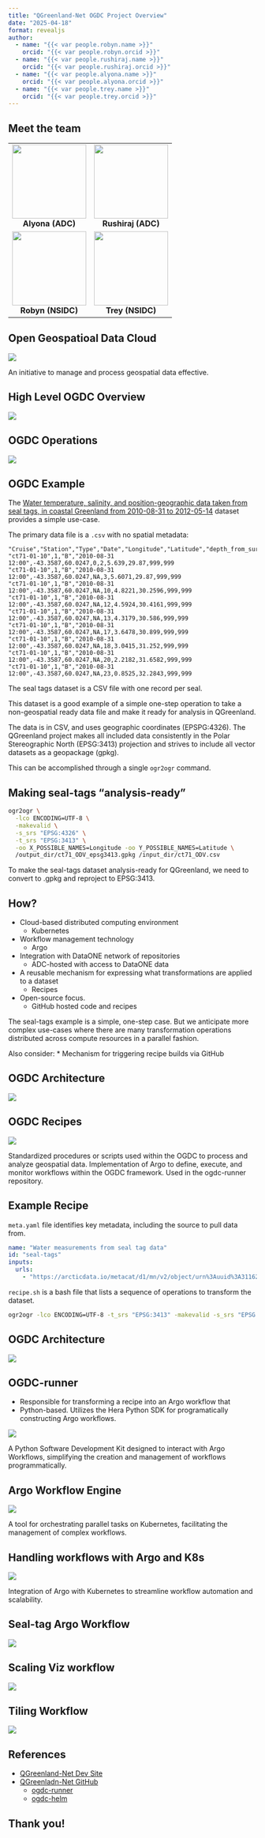 ```yaml
---
title: "QGreenland-Net OGDC Project Overview"
date: "2025-04-18"
format: revealjs
author:
  - name: "{{< var people.robyn.name >}}"
    orcid: "{{< var people.robyn.orcid >}}"
  - name: "{{< var people.rushiraj.name >}}"
    orcid: "{{< var people.rushiraj.orcid >}}"
  - name: "{{< var people.alyona.name >}}"
    orcid: "{{< var people.alyona.orcid >}}"
  - name: "{{< var people.trey.name >}}"
    orcid: "{{< var people.trey.orcid >}}"
---
```



## Meet the team

<table>
  <tr>
    <td align="center">
      <img src="../_images/alyona.png" width="150"><br>
      <b>Alyona (ADC)</b>
    </td>
    <td align="center">
      <img src="../_images/rushiraj.png" width="150"><br>
      <b>Rushiraj (ADC)</b>
    </td>
  </tr>
  <tr>
    <td align="center">
      <img src="../_images/robyn.jpg" width="150"><br>
      <b>Robyn (NSIDC)</b>
    </td>
    <td align="center">
      <img src="../_images/TreyStafford.jpeg" width="150"><br>
      <b>Trey (NSIDC)</b>
    </td>
  </tr>
</table>

## Open Geospatioal Data Cloud

![](../_images/ogdc-chart1.png)

::: {.notes}
An initiative to manage and process geospatial data effective.
:::

## High Level OGDC Overview

![](../_images/ogdc-2.png)


## OGDC Operations

![](../_images/ogdc-11.png)

## OGDC Example

The [Water temperature, salinity, and position-geographic data taken from seal tags, in coastal Greenland from 2010-08-31 to 2012-05-14](https://arcticdata.io/catalog/view/urn%3Auuid%3A1f3f702f-9594-4293-8cbd-07932e54e8ed) dataset provides a simple use-case.

The primary data file is a `.csv` with no spatial metadata:

```text
"Cruise","Station","Type","Date","Longitude","Latitude","depth_from_surface","Pressure","Temperature","Salinity","Fluorescence","Oxygen"
"ct71-01-10",1,"B","2010-08-31 12:00",-43.3587,60.0247,0,2,5.639,29.87,999,999
"ct71-01-10",1,"B","2010-08-31 12:00",-43.3587,60.0247,NA,3,5.6071,29.87,999,999
"ct71-01-10",1,"B","2010-08-31 12:00",-43.3587,60.0247,NA,10,4.8221,30.2596,999,999
"ct71-01-10",1,"B","2010-08-31 12:00",-43.3587,60.0247,NA,12,4.5924,30.4161,999,999
"ct71-01-10",1,"B","2010-08-31 12:00",-43.3587,60.0247,NA,13,4.3179,30.586,999,999
"ct71-01-10",1,"B","2010-08-31 12:00",-43.3587,60.0247,NA,17,3.6478,30.899,999,999
"ct71-01-10",1,"B","2010-08-31 12:00",-43.3587,60.0247,NA,18,3.0415,31.252,999,999
"ct71-01-10",1,"B","2010-08-31 12:00",-43.3587,60.0247,NA,20,2.2182,31.6582,999,999
"ct71-01-10",1,"B","2010-08-31 12:00",-43.3587,60.0247,NA,23,0.8525,32.2843,999,999
```

::: {.notes}
The seal tags dataset is a CSV file with one record per seal.

This dataset is a good example of a simple one-step operation to take a non-geospatial ready data file and make it ready for analysis in QGreenland.

The data is in CSV, and uses  geographic coordinates (EPSPG:4326). The QGreenland project makes all included data consistently in the Polar Stereographic North (EPSG:3413) projection and strives to include all vector datasets as a geopackage (gpkg).

This can be accomplished through a single `ogr2ogr` command.
:::

## Making seal-tags "analysis-ready"

```bash
ogr2ogr \
  -lco ENCODING=UTF-8 \
  -makevalid \
  -s_srs "EPSG:4326" \
  -t_srs "EPSG:3413" \
  -oo X_POSSIBLE_NAMES=Longitude -oo Y_POSSIBLE_NAMES=Latitude \
  /output_dir/ct71_ODV_epsg3413.gpkg /input_dir/ct71_ODV.csv
```


::: {.notes}
To make the seal-tags dataset analysis-ready for QGreenland, we need to convert
to .gpkg and reproject to EPSG:3413.
:::


## How?


::: {.r-fit-text}
* Cloud-based distributed computing environment
  * Kubernetes
* Workflow management technology
  * Argo
* Integration with DataONE network of repositories
  * ADC-hosted with access to DataONE data
* A reusable mechanism for expressing what transformations are applied to a dataset
  * Recipes
* Open-source focus.
  * GitHub hosted code and recipes
:::

:::{.notes}
The seal-tags example is a simple, one-step case. But we anticipate more complex
use-cases where there are many transformation operations distributed across
compute resources in a parallel fashion.

Also consider:
* Mechanism for triggering recipe builds via GitHub
:::


## OGDC Architecture

![](../_images/architecture-diagram.jpg)

## OGDC Recipes

![](../_images/ogdc-6.png)

::: {.notes}
Standardized procedures or scripts used within the OGDC to process and analyze geospatial data. Implementation of Argo to define, execute, and monitor workflows within the OGDC framework. Used in the ogdc-runner repository.
:::

## Example Recipe


`meta.yaml` file identifies key metadata, including the source to pull data from.
```yaml
name: "Water measurements from seal tag data"
id: "seal-tags"
inputs:
  urls:
    - "https://arcticdata.io/metacat/d1/mn/v2/object/urn%3Auuid%3A31162eb9-7e3b-4b88-948f-f4c99f13a83f"
```

`recipe.sh` is a bash file that lists a sequence of operations to transform the dataset.
```bash
ogr2ogr -lco ENCODING=UTF-8 -t_srs "EPSG:3413" -makevalid -s_srs "EPSG:4326" -oo X_POSSIBLE_NAMES=Longitude -oo Y_POSSIBLE_NAMES=Latitude /output_dir/ct71_ODV_epsg3413.gpkg /input_dir/ct71_ODV.csv
```

## OGDC Architecture

![](../_images/architecture-diagram.jpg)

## OGDC-runner

* Responsible for transforming a recipe into an Argo workflow that
* Python-based. Utilizes the Hera Python SDK for programatically constructing Argo workflows.

![](../_images/ogdc-runner.jpg)

::: {.notes}
A Python Software Development Kit designed to interact with Argo Workflows, simplifying the creation and management of workflows programmatically.
:::

## Argo Workflow Engine

![](../_images/ogdc-3.png)

::: {.notes}
A tool for orchestrating parallel tasks on Kubernetes, facilitating the management of complex workflows.
:::

## Handling workflows with Argo and K8s

![](../_images/ogdc-4.png)

::: {.notes}
Integration of Argo with Kubernetes to streamline workflow automation and scalability.
:::

## Seal-tag Argo Workflow

![](../_images/ogdc-12.png)

## Scaling Viz workflow

![](../_images/ogdc-9.png)

## Tiling Workflow

![](../_images/ogdc-10.png)

## References

* [QGreenland-Net Dev Site](https://qgreenland-net.github.io/)
* [QGreenladn-Net GitHub](https://github.com/QGreenland-Net/)
  * [ogdc-runner](https://github.com/QGreenland-Net/ogdc-runner/)
  * [ogdc-helm](https://github.com/QGreenland-Net/ogdc-helm/)



## Thank you!
